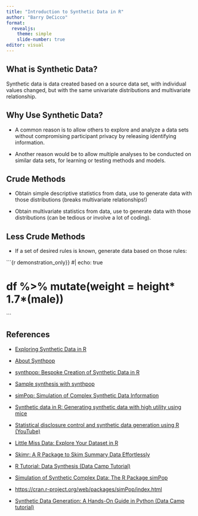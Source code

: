 ```yaml
---
title: "Introduction to Synthetic Data in R"
author: "Barry DeCicco"
format: 
  revealjs:
    theme: simple
    slide-number: true
editor: visual
---
```


## What is Synthetic Data?

Synthetic data is data created based on a source data set, with individual values changed, but with the same univariate distributions and multivariate relationship.

## Why Use Synthetic Data?

-   A common reason is to allow others to explore and analyze a data sets without compromising participant privacy by releasing identifying information.

-   Another reason would be to allow multiple analyses to be conducted on similar data sets, for learning or testing methods and models.

## Crude Methods

-   Obtain simple descriptive statistics from data, use to generate data with those distributions (breaks multivariate relationships!)

-   Obtain multivariate statistics from data, use to generate data with those distributions (can be tedious or involve a lot of coding).

## Less Crude Methods

-   If a set of desired rules is known, generate data based on those rules:

```{r demonstration_only}}
#| echo: true

# df %>% mutate(weight = height* 1.7*(male))
```

## References

-   [Exploring Synthetic Data in R](https://medium.com/@sdshwetadixit/exploring-synthetic-data-in-r-8834d4217865)

-   [About Synthpop](https://www.synthpop.org.uk/get-started.html)

-   [synthpop: Bespoke Creation of Synthetic Data in R](https://cran.r-project.org/web/packages/synthpop/vignettes/synthpop.pdf)

-   [Sample synthesis with synthpop](https://www.synthpop.org.uk/assets/firstsynthesis.r)

-   [simPop: Simulation of Complex Synthetic Data Information](https://cran.r-project.org/web/packages/simPop/index.html)

-   [Synthetic data in R: Generating synthetic data with high utility using mice](https://www.gerkovink.com/miceVignettes/synthetic/synthetic.html)

-   [Statistical disclosure control and synthetic data generation using R (YouTube)](https://www.youtube.com/watch?v=5OlQsvD0Eho)

-   [Little Miss Data: Explore Your Dataset in R](https://www.littlemissdata.com/blog/simple-eda)

-   [Skimr: A R Package to Skim Summary Data Effortlessly](https://cmdlinetips.com/2018/03/skimr-a-r-package-to-skim-summary-data-effortlessly/)

-   [R Tutorial: Data Synthesis (Data Camp Tutorial)](https://www.youtube.com/watch?v=wDWHvk0XPjY)

-   [Simulation of Synthetic Complex Data: The R Package simPop](https://www.jstatsoft.org/article/view/v079i10)

-   [https://cran.r-project.org/web/packages/simPop/index.html](simPop:%20Simulation%20of%20Complex%20Synthetic%20Data%20Information)

-   [Synthetic Data Generation: A Hands-On Guide in Python (Data Camp tutorial)](https://www.datacamp.com/tutorial/synthetic-data-generation)
